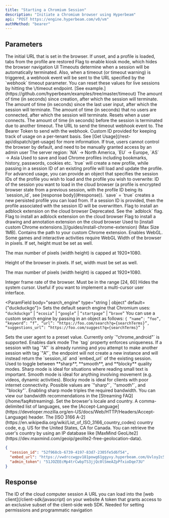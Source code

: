 ```yaml
---
title: "Starting a Chromium Session"
description: "Initiate a Chromium browser using Hyperbeam"
api: "POST https://engine.hyperbeam.com/v0/vm"
authMethod: "bearer"
---
```


## Parameters

<ParamField body="start_url" type="string" default="about:blank">
  The initial URL that is set in the browser. If unset, and a profile is loaded,
  tabs from the profile are restored
</ParamField>

<ParamField body="kiosk" type="boolean" default={false}>
  Flag to enable kiosk mode, which hides the browser navigation UI
</ParamField>

<ParamField body="timeout" type="object">
  Timeouts determine when a session will be automatically terminated.
  Also, when a timeout (or timeout warning) is triggered, a webhook event will be sent to the URL specified by the `webhook` timeout parameter.
  <Tip>
    You can reset these values for live sessions by hitting the \<embed_url\>/timeout endpoint. [See example.](https://github.com/hyperbeam/examples/tree/master/timeout)
  </Tip>
  <Expandable>
      <ParamField body="absolute" type="number">
        The amount of time (in seconds) since creation, after which the session will terminate.
      </ParamField>
      <ParamField body="inactive" type="number">
        The amount of time (in seconds) since the last user input, after which the session will terminate.
      </ParamField>
      <ParamField body="offline" type="number" default="3600">
        The amount of time (in seconds) that no users are connected, after which the session will terminate. Resets when a user connects.
      </ParamField>
      <ParamField body="warning" type="number" default="60">
        The amount of time (in seconds) before the session is terminated due to another timeout.
      </ParamField>
      <ParamField body="webhook" type="object">
        <Expandable>
          <ParamField body="url" type="string">
            The URL to send the timeout webhook event to.
          </ParamField>
          <ParamField body="bearer" type="string">
            The Bearer Token to send with the webhook.
          </ParamField>
        </Expandable>
      </ParamField>
  </Expandable>
</ParamField>

<ParamField body="tenant_id" type="string">
  Custom ID provided for keeping track of usage on a per-tenant basis. See [Get Usage](/rest-api/dispatch/get-usage) for more information.
</ParamField>

<ParamField body="control_disable_default" type="boolean" default={false}>
  If true, users cannot control the browser by default, and need to be manually
  granted access by an admin user
</ParamField>

<ParamField body="region" type="string" default="NA">
  The server region: `NA` → North America, `EU` → Europe, `AS` → Asia
</ParamField>

<ParamField body="profile" type="boolean | string | object">
  Used to save and load Chrome profiles including bookmarks, history, passwords,
  cookies etc. `true` will create a new profile, while passing in a session ID
  of an existing profile will load and update the profile. For advanced usage,
  you can provide an object that specifies the session IDs of the profile you
  wish to load and the profile you wish to overwrite:

  <Expandable>
    <ParamField body="load" type="string">
      ID of the session you want to load in the cloud browser (a profile is
      encrypted browser state from a previous session, with the profile ID being
      its `session_id`, see [response body](#response)).
    </ParamField>
    <ParamField body="save" type="boolean | string" default="false">
      `save` = `true` creates a new persisted profile you can load from. If a
      session ID is provided, then the profile associated with the session ID
      will be overwritten.
    </ParamField>
  </Expandable>
</ParamField>

<ParamField body="adblock" type="boolean" default={false}>
  Flag to install an adblock extension on the cloud browser
</ParamField>

<ParamField body="ublock" type="boolean" default={false} deprecated={true}>
  Deprecated. See the `adblock` flag. Flag to install an adblock extension on the cloud browser
</ParamField>

<ParamField body="draw" type="boolean" default={false}>
  Flag to install a drawing and annotation extension on the cloud browser
</ParamField>

<ParamField body="extension" type="object">
  Used to [install custom Chrome extensions.](/guides/install-chrome-extension)
  (Max Size 1MB).
  <Expandable>
    <ParamField body="field" type="string">
      Contains the path to your custom Chrome extension.
    </ParamField>
  </Expandable>
</ParamField>

<ParamField body="webgl" type="boolean" default={false}>
  Enables WebGL. Some games and interactive activities require WebGL
</ParamField>

<ParamField body="width" type="number" default={1280}>
Width of the browser in pixels. If set, height must be set as well.

The max number of pixels (width height) is capped at 1920*1080.
</ParamField>

<ParamField body="height" type="number" default={720}>
Height of the browser in pixels. If set, width must be set as well.

The max number of pixels (width height) is capped at 1920*1080.
</ParamField>

<ParamField body="fps" type="number" default={24}>
  Integer frame rate of the browser. Must be in the range [24, 60]
</ParamField>

<ParamField body="hide_cursor" type="boolean" default={false}>
  Hides the system cursor. Useful if you want to implement a multi-cursor user
  interface.
</ParamField>

<ParamField body="search_engine" type="string | object" default={"duckduckgo"}>
  Sets the default search engine that Chromium uses: `“duckduckgo”` | `“ecosia”` | `“google”` | `“startpage”` | `“brave”`
  <Accordion title="How to use custom search engine">
    You can use a custom search engine by passing in an object as follows:
      `{
        “name”: “foo”,
        “keyword”: “f”,
        “url”: “https://foo.com/search?q={searchTerms}”,
        “suggestions_url”: “https://foo.com/suggest?q={searchTerms}”
      }`
  </Accordion>
</ParamField>

<ParamField body="user_agent" type="string">
  Sets the user agent to a preset value. Currently only `"chrome_android"` is supported.
</ParamField>

<ParamField body="dark" type="boolean" default={false}>
  Enables dark mode
</ParamField>

<ParamField body="tag" type="string">
  The `tag` property enforces uniqueness. If a session with tag `"A"` is already
  running and you attempt to make another session with tag `"A"`, the endpoint
  will not create a new instance and will instead return the `session_id` and
  `embed_url` of the existing session.
</ParamField>

<ParamField body="quality" type="object">
  Used to toggle between **sharp**, **smooth**, and **blocky** quality modes.
  Sharp mode is ideal for situations where reading small text is important.
  Smooth mode is ideal for anything involving movement (e.g. videos, dynamic activities).
  Blocky mode is ideal for clients with poor internet connectivity.
  <Expandable>
    <ParamField body="mode" type="string" default="smooth">
      Possible values are `"sharp"`, `"smooth"`, and `"blocky"`.
      <Warning>Enabling sharp mode triples the required bandwidth. You can view our bandwidth recommendations in the [Streaming FAQ](/home/faq#streaming).</Warning>
    </ParamField>

  </Expandable>
</ParamField>

<ParamField body="locale" type="object">
  Set the browser's locale and country.
  <Expandable>
    <ParamField body="language" type="string">A comma-delimited list of languages, see the [Accept-Language](https://developer.mozilla.org/en-US/docs/Web/HTTP/Headers/Accept-Language) header.</ParamField>
    <ParamField body="country" type="string">The [ISO 3166 A-2](https://en.wikipedia.org/wiki/List_of_ISO_3166_country_codes) country code, e.g. US for the United States, CA for Canada. You can retrieve the user's country by using an IP database like [MaxMind GeoLite2](https://dev.maxmind.com/geoip/geolite2-free-geolocation-data).</ParamField>
  </Expandable>
</ParamField>

<ResponseExample>

```json Example response
{
  "session_id": "52f968cb-6739-4197-83d7-2305fe5d6f54",
  "embed_url": "https://vwdrccwgpv181powg61ggyvy.hyperbeam.com/Uvloy2c5QZeD1yMF_l1vVA?token=c8iw3SmQglOU0ugfLr3dWY2LalSKI_WOGUldEt8knbw",
  "admin_token": "51JOZEEcMp4trCwbpTS3jjQc0lSmeAZpPfxioDqe73U"
}
```

</ResponseExample>

## Response

<ResponseField name="session_id" type="string">
  The ID of the cloud computer session
</ResponseField>

<ResponseField name="embed_url" type="string">
  A URL you can load into the [web client](/client-sdk/javascript) on your
  website
</ResponseField>

<ResponseField name="admin_token" type="string">
  A token that grants access to an exclusive subset of the client-side web SDK.
  Needed for setting permissions and programmatic navigation
</ResponseField>
